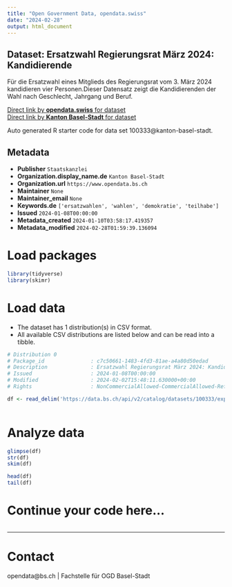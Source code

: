 ```yaml
---
title: "Open Government Data, opendata.swiss"
date: "2024-02-28"
output: html_document
---
```


## Dataset: Ersatzwahl Regierungsrat März 2024: Kandidierende

Für die Ersatzwahl eines Mitglieds des Regierungsrat vom 3. März 2024 kandidieren vier Personen.Dieser Datensatz zeigt die Kandidierenden der Wahl nach Geschlecht, Jahrgang und Beruf.

[Direct link by **opendata.swiss** for dataset](https://opendata.swiss/de/dataset/ersatzwahl-regierungsrat-marz-2024-kandidierende)<br>
[Direct link by **Kanton Basel-Stadt** for dataset](https://data.bs.ch/explore/dataset/100333/)

Auto generated R starter code for data set 100333@kanton-basel-stadt.

## Metadata

- **Publisher** `Staatskanzlei`
- **Organization.display_name.de** `Kanton Basel-Stadt`
- **Organization.url** `https://www.opendata.bs.ch`
- **Maintainer** `None`
- **Maintainer_email** `None`
- **Keywords.de** `['ersatzwahlen', 'wahlen', 'demokratie', 'teilhabe']`
- **Issued** `2024-01-08T00:00:00`
- **Metadata_created** `2024-01-10T03:58:17.419357`
- **Metadata_modified** `2024-02-28T01:59:39.136094`


# Load packages

```r

library(tidyverse)
library(skimr)

```

# Load data

-   The dataset has 1 distribution(s) in CSV format.
-   All available CSV distributions are listed below and can be read into a tibble.

```r

# Distribution 0
# Package_id               : c7c50661-1483-4fd3-81ae-a4a80d50edad
# Description              : Ersatzwahl Regierungsrat März 2024: Kandidierende (csv)
# Issued                   : 2024-01-08T00:00:00
# Modified                 : 2024-02-02T15:48:11.630000+00:00
# Rights                   : NonCommercialAllowed-CommercialAllowed-ReferenceRequired

df <- read_delim('https://data.bs.ch/api/v2/catalog/datasets/100333/exports/csv')



```

# Analyze data

```r

glimpse(df)
str(df)
skim(df)

head(df)
tail(df)

```

# Continue your code here...

```r

```

------------------------------------------------------------------------

# Contact

opendata@bs.ch | Fachstelle für OGD Basel-Stadt

